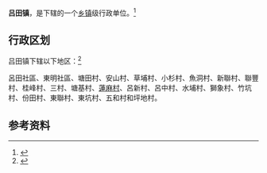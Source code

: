 {{中国乡级行政区|44/01/84/107/000}}

'''吕田镇'''，是{{PRC admin/fullname|44/01/84/107/000|3}}下辖的一个[[乡镇|乡镇]]级行政单位。<ref>{{PRC admin/ref sgc|{{PRC admin/parent|44/01/84/107/000}}}}</ref>

== 行政区划 ==

吕田镇下辖以下地区：<ref>{{PRC admin/ref sgc|44/01/84/107/000}}</ref>

呂田社區、東明社區、塘田村、安山村、草埔村、小杉村、魚洞村、新聯村、聯豐村、桂峰村、三村、塘基村、[[蓮麻村|蓮麻村]]、呂新村、呂中村、水埔村、獅象村、竹坑村、份田村、東聯村、東坑村、五和村和坪地村。

== 参考资料 ==

{{reflist}}

{{行政区划小作品}}
{{PRC admin/navcat|44/01/84/107/000}}